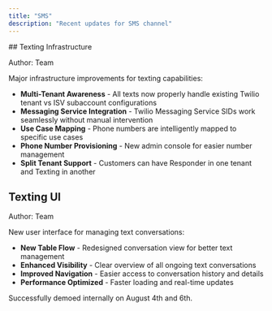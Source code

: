 ```yaml
---
title: "SMS"
description: "Recent updates for SMS channel"
---
```


<Update label="August 8th, 2025">
  ## Texting Infrastructure
  
  <Badge variant="secondary">Author: Team</Badge>
  
  Major infrastructure improvements for texting capabilities:
  - **Multi-Tenant Awareness** - All texts now properly handle existing Twilio tenant vs ISV subaccount configurations
  - **Messaging Service Integration** - Twilio Messaging Service SIDs work seamlessly without manual intervention
  - **Use Case Mapping** - Phone numbers are intelligently mapped to specific use cases
  - **Phone Number Provisioning** - New admin console for easier number management
  - **Split Tenant Support** - Customers can have Responder in one tenant and Texting in another
  
  ## Texting UI
  
  <Badge variant="secondary">Author: Team</Badge>
  
  New user interface for managing text conversations:
  - **New Table Flow** - Redesigned conversation view for better text management
  - **Enhanced Visibility** - Clear overview of all ongoing text conversations
  - **Improved Navigation** - Easier access to conversation history and details
  - **Performance Optimized** - Faster loading and real-time updates
  
  Successfully demoed internally on August 4th and 6th.
</Update>